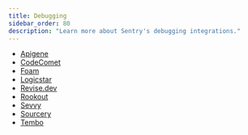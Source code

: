 ```yaml
---
title: Debugging
sidebar_order: 80
description: "Learn more about Sentry's debugging integrations."
---
```

- [Apigene](/organization/integrations/debugging/apigene/)
- [CodeComet](/organization/integrations/debugging/codecomet/)
- [Foam](/organization/integrations/debugging/foamai/)
- [Logicstar](/organization/integrations/debugging/logicstar/)
- [Revise.dev](/organization/integrations/debugging/revisedev/)
- [Rookout](/organization/integrations/debugging/rookout/)
- [Sevvy](/organization/integrations/debugging/sevvy/)
- [Sourcery](/organization/integrations/debugging/sourcery/)
- [Tembo](/organization/integrations/debugging/tembo/)

